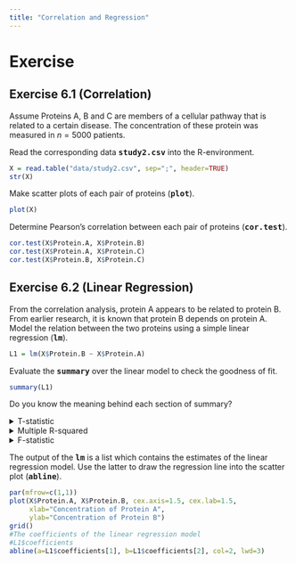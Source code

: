 ---
title: "Correlation and Regression"
---

# Exercise

## Exercise 6.1 (Correlation)
Assume Proteins A, B and C are members of a cellular pathway that is related to a certain disease. The concentration of these protein was measured in $n=5000$ patients.

Read the corresponding data **<tt>study2.csv</tt>** into the R-environment.

<div class='fold s o'>
```{r}
X = read.table("data/study2.csv", sep=";", header=TRUE)
str(X)
```
</div>

Make scatter plots of each pair of proteins (**<tt>plot</tt>**).

<div class='fold s o'>
```{r fig.align='center',out.width = '70%'}
plot(X)
```
</div>

Determine Pearson's correlation between each pair of proteins (**<tt>cor.test</tt>**).

<div class='fold s o'>
```{r,results='hold'}
cor.test(X$Protein.A, X$Protein.B)
cor.test(X$Protein.A, X$Protein.C)
cor.test(X$Protein.B, X$Protein.C)
```
</div>

## Exercise 6.2 (Linear Regression)

From the correlation analysis, protein A appears to be related to protein B. From earlier research, it is known that protein B depends on protein A. Model the relation between the two proteins using a simple linear regression (**<tt>lm</tt>**).
<div class='fold s'>
```{r}
L1 = lm(X$Protein.B ~ X$Protein.A)
```
</div>

Evaluate the  **<tt>summary</tt>** over the linear model to check the goodness of fit. 

<div class='fold o'>
```{r}
summary(L1)
```
</div>

Do you know the meaning behind each section of summary?

<details><summary>T-statistic</summary>
<p>The t-Test checks the nullity of the coefficient.
</p>
</details>
<details><summary>Multiple R-squared</summary>
<p>Percentage of variability explained by the model.</p>
</details>

<details><summary>F-statistic</summary>
<p>The F-Statistic  checks if at least one of your coefficients are nonzero.
</p>
</details>


The output of the **<tt>lm</tt>** is a list which contains the estimates of the linear regression model. Use the latter to draw 
the regression line into the scatter plot (**<tt>abline</tt>**).

<div class='fold s o'>
```{r}

par(mfrow=c(1,1))
plot(X$Protein.A, X$Protein.B, cex.axis=1.5, cex.lab=1.5, 
     xlab="Concentration of Protein A",
     ylab="Concentration of Protein B")
grid()
#The coefficients of the linear regression model
#L1$coefficients
abline(a=L1$coefficients[1], b=L1$coefficients[2], col=2, lwd=3)
```
</div>